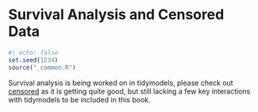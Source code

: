 # Survival Analysis and Censored Data

```r
#| echo: false
set.seed(1234)
source("_common.R")
```

Survival analysis is being worked on in tidymodels, please check out [censored](https://github.com/tidymodels/censored) as it is getting quite good, but still lacking a few key interactions with tidymodels to be included in this book.
